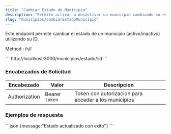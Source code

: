```yaml
---
title: "Cambiar Estado de Municipio"
description: "Permite activar o desactivar un municipio cambiando su estado."
slug: "municipios/cambiarEstadoMunicipio"
---
```


Este endpoint permite cambiar el estado de un municipio (activo/inactivo) utilizando su ID.


Method : `PUT`

<Tabs>
  <TabItem label="Endpoint">
  ```
  http://localhost:3000/municipios/estado/:id
  ```
  </TabItem>
</Tabs>


<h3>Encabezados de Solicitud</h3>

| Encabezado | Valor | Descripcion
|----------|-------| -------
| Authorization |  Bearer `token` | Token con autorizacion para acceder a los municipios



<h3>Ejemplos de respuesta</h3>

<Tabs>
  <TabItem label="Status 200">
  ```json
  {message:"Estado actualizado con exito"}
  ```
  </TabItem>
</Tabs>

